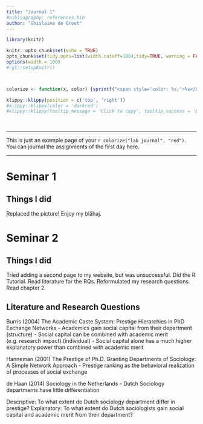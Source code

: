 ```yaml
---
title: "Journal 1"
#bibliography: references.bib
author: "Ghislaine de Groot"
---
```


```r
library(knitr)

knitr::opts_chunk$set(echo = TRUE)
opts_chunk$set(tidy.opts=list(width.cutoff=100),tidy=TRUE, warning = FALSE, message = FALSE,comment = "#>", cache=TRUE, class.source=c("test"), class.output=c("test2"))
options(width = 100)
#rgl::setupKnitr()



colorize <- function(x, color) {sprintf("<span style='color: %s;'>%s</span>", color, x) }

```

```r
klippy::klippy(position = c('top', 'right'))
#klippy::klippy(color = 'darkred')
#klippy::klippy(tooltip_message = 'Click to copy', tooltip_success = 'Done')
```

<br>

------------------------------------------------------------------------

This is just an example page of your `r colorize("lab journal", "red")`. You can journal the assignments of the first day here.

------------------------------------------------------------------------

# Seminar 1

## Things I did

Replaced the picture! Enjoy my blåhaj.


# Seminar 2

## Things I did

Tried adding a second page to my website, but was unsuccessful.
Did the R Tutorial.
Read literature for the RQs.
Reformulated my research questions.
Read chapter 2.

## Literature and Research Questions 

Burris (2004) The Academic Caste System: Prestige Hierarchies in PhD Exchange Networks
- Academics gain social capital from their department (structure)
- Social capital can be combined with academic merit (e.g. research impact) (individual)
- Social capital alone has a much higher explanatory power than combined with academic merit

Hanneman (2001) The Prestige of Ph.D. Granting Departments of Sociology: A Simple Network Approach
- Prestige ranking as the behavioral realization of processes of social exchange

de Haan (2014) Sociology in the Netherlands
- Dutch Sociology departments have little differentiation

Descriptive: To what extent do Dutch sociology department differ in prestige?
Explanatory: To what extent do Dutch sociologists gain social capital and academic merit from their department?
